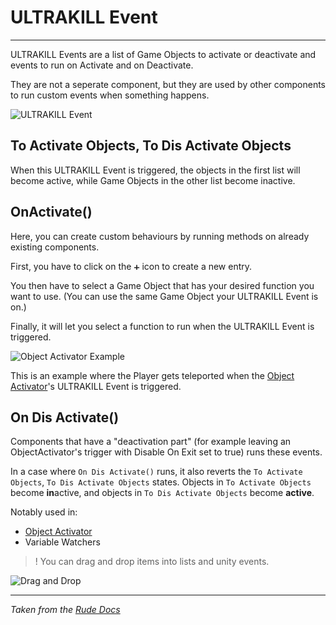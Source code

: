 # ULTRAKILL Event
---

ULTRAKILL Events are a list of Game Objects to activate or deactivate and events to run on Activate and on Deactivate.

They are not a seperate component, but they are used by other components to run custom events when something happens.

![ULTRAKILL Event](https://coolboi21.github.io/Rude-Docs/Components/assets/ultrakill-event-component.png)

## To Activate Objects, To Dis Activate Objects
When this ULTRAKILL Event is triggered, the objects in the first list will become active, while Game Objects in the other list become inactive.

## OnActivate()
Here, you can create custom behaviours by running methods on already existing components.

First, you have to click on the `➕` icon to create a new entry.

You then have to select a Game Object that has your desired function you want to use. (You can use the same Game Object your ULTRAKILL Event is on.)

Finally, it will let you select a function to run when the ULTRAKILL Event is triggered.

![Object Activator Example](https://coolboi21.github.io/Rude-Docs/Components/assets/ultrakill-event-example.png)

This is an example where the Player gets teleported when the [Object Activator](Object%20Activator.mdx)'s ULTRAKILL Event is triggered.

## On Dis Activate()
Components that have a "deactivation part" (for example leaving an ObjectActivator's trigger with Disable On Exit set to true) runs these events.

In a case where `On Dis Activate()` runs, it also reverts the `To Activate Objects`, `To Dis Activate Objects` states. Objects in `To Activate Objects` become **in**active, and objects in `To Dis Activate Objects` become **active**.

Notably used in:
- [Object Activator](Object%20Activator.mdx)
- Variable Watchers

> !
> You can drag and drop items into lists and unity events.

![Drag and Drop](https://coolboi21.github.io/Rude-Docs/Components/assets/ultrakill-event-drag-drop.gif)


---
*Taken from the [Rude Docs](https://coolboi21.github.io/Rude-Docs/#/Components/ULTRAKILL%20Event)*
